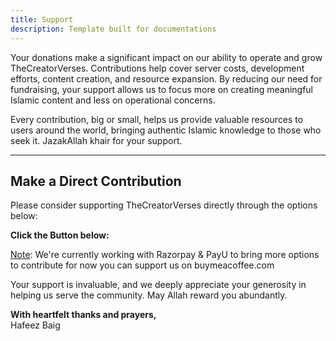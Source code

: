 ```yaml
---
title: Support
description: Template built for documentations
---
```


Your donations make a significant impact on our ability to operate and grow TheCreatorVerses. Contributions help cover server costs, development efforts, content creation, and resource expansion. By reducing our need for fundraising, your support allows us to focus more on creating meaningful Islamic content and less on operational concerns.

Every contribution, big or small, helps us provide valuable resources to users around the world, bringing authentic Islamic knowledge to those who seek it. JazakAllah khair for your support.

---

## Make a Direct Contribution

Please consider supporting TheCreatorVerses directly through the options below:

**Click the Button below:**  


<Cards>
  <Card title="Support TheCreatorVerses ❤️" href="https://go.hafeezbaig.in/buymeacoffee" />
</Cards>

<u>Note</u>: We're currently working with Razorpay & PayU to bring more options to contribute for now you can support us on buymeacoffee.com

Your support is invaluable, and we deeply appreciate your generosity in helping us serve the community. May Allah reward you abundantly.

**With heartfelt thanks and prayers,**  
Hafeez Baig
